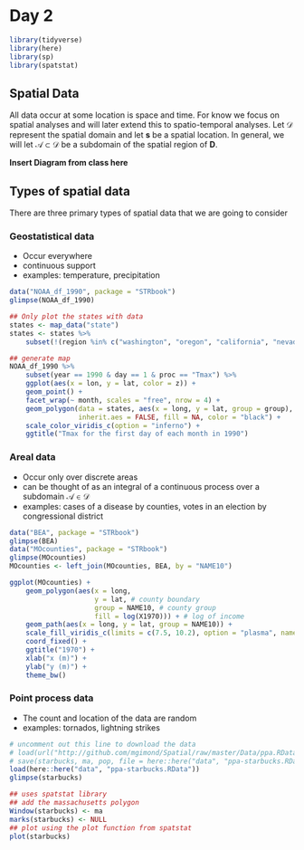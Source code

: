 # Day 2

```r
library(tidyverse)
library(here)
library(sp)
library(spatstat)
```

## Spatial Data

All data occur at some location is space and time. For know we focus on spatial analyses and will later extend this to spatio-temporal analyses. Let $\mathcal{D}$ represent the spatial domain and let $\mathbf{s}$ be a spatial location. In general, we will let $\mathcal{A} \subset \mathcal{D}$ be a subdomain of the spatial region of $\mathbf{D}$. 

**Insert Diagram from class here**


## Types of spatial data

There are three primary types of spatial data that we are going to consider

### Geostatistical data
* Occur everywhere
* continuous support
* examples: temperature, precipitation

```r
data("NOAA_df_1990", package = "STRbook")
glimpse(NOAA_df_1990)
```


```r
## Only plot the states with data
states <- map_data("state") 
states <- states %>%
    subset(!(region %in% c("washington", "oregon", "california", "nevada", "idaho", "utah", "arizona","montana", "wyoming", "colorado", "new mexico"))) 

## generate map
NOAA_df_1990 %>%
    subset(year == 1990 & day == 1 & proc == "Tmax") %>%   
    ggplot(aes(x = lon, y = lat, color = z)) +
    geom_point() + 
    facet_wrap(~ month, scales = "free", nrow = 4) +
    geom_polygon(data = states, aes(x = long, y = lat, group = group), 
                 inherit.aes = FALSE, fill = NA, color = "black") +
    scale_color_viridis_c(option = "inferno") +
    ggtitle("Tmax for the first day of each month in 1990")
```    


### Areal data
* Occur only over discrete areas
* can be thought of as an integral of a continuous process over a subdomain $\mathcal{A} \in \mathcal{D}$
* examples: cases of a disease by counties, votes in an election by congressional district

```r
data("BEA", package = "STRbook")
glimpse(BEA)
data("MOcounties", package = "STRbook")
glimpse(MOcounties)
MOcounties <- left_join(MOcounties, BEA, by = "NAME10")
```

```r
ggplot(MOcounties) +
    geom_polygon(aes(x = long,
                     y = lat, # county boundary
                     group = NAME10, # county group
                     fill = log(X1970))) + # log of income
    geom_path(aes(x = long, y = lat, group = NAME10)) +
    scale_fill_viridis_c(limits = c(7.5, 10.2), option = "plasma", name = "log($)") +
    coord_fixed() + 
    ggtitle("1970") +
    xlab("x (m)") +
    ylab("y (m)") +
    theme_bw()
```

### Point process data
* The count and location of the data are random
* examples: tornados, lightning strikes

```r
# uncomment out this line to download the data
# load(url("http://github.com/mgimond/Spatial/raw/master/Data/ppa.RData"))
# save(starbucks, ma, pop, file = here::here("data", "ppa-starbucks.RData"))
load(here::here("data", "ppa-starbucks.RData"))
glimpse(starbucks)
```

```r
## uses spatstat library
## add the massachusetts polygon
Window(starbucks) <- ma
marks(starbucks) <- NULL
## plot using the plot function from spatstat
plot(starbucks)
```

